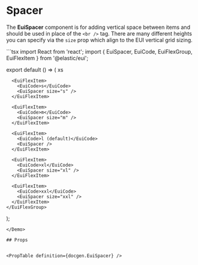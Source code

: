 # Spacer

The **EuiSpacer** component is for adding vertical space between items and should be used in place of the `<br />` tag. There are many different heights you can specify via the `size` prop which align to the EUI vertical grid sizing.


<Demo previewWrapper={SpacerPreviewWrapper}>
  ```tsx
  import React from 'react';
  import { EuiSpacer, EuiCode, EuiFlexGroup, EuiFlexItem } from '@elastic/eui';

  export default () => (
    <EuiFlexGroup>
      <EuiFlexItem>
        <EuiCode>xs</EuiCode>
        <EuiSpacer size="xs" />
      </EuiFlexItem>

      <EuiFlexItem>
        <EuiCode>s</EuiCode>
        <EuiSpacer size="s" />
      </EuiFlexItem>

      <EuiFlexItem>
        <EuiCode>m</EuiCode>
        <EuiSpacer size="m" />
      </EuiFlexItem>

      <EuiFlexItem>
        <EuiCode>l (default)</EuiCode>
        <EuiSpacer />
      </EuiFlexItem>

      <EuiFlexItem>
        <EuiCode>xl</EuiCode>
        <EuiSpacer size="xl" />
      </EuiFlexItem>

      <EuiFlexItem>
        <EuiCode>xxl</EuiCode>
        <EuiSpacer size="xxl" />
      </EuiFlexItem>
    </EuiFlexGroup>
  );
  ```
</Demo>

## Props


<PropTable definition={docgen.EuiSpacer} />
